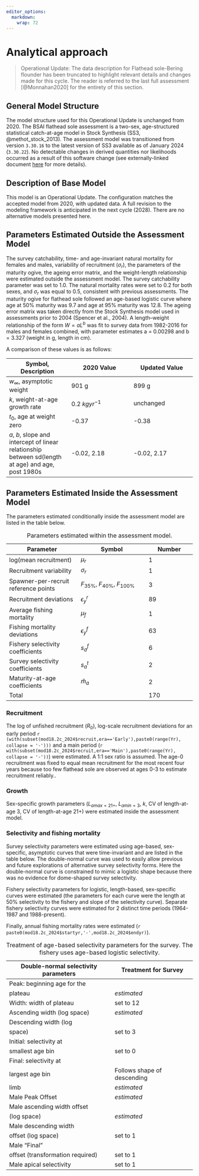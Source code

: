 ```yaml
---
editor_options: 
  markdown: 
    wrap: 72
---
```


# Analytical approach

> Operational Update: The data description for Flathead sole-Bering
> flounder has been truncated to highlight relevant details and changes
> made for this cycle. The reader is referred to the last full
> assessment [@Monnahan2020] for the entirety of this section.

## General Model Structure

The model structure used for this Operational Update is unchanged from
2020. The BSAI flathead sole assessment is a two-sex, age-structured statistical
catch-at-age model in Stock Synthesis (SS3, @methot_stock_2013). The
assessment model was transitioned from version `3.30.16` to the latest
version of SS3 available as of January 2024 (`3.30.22`). No detectable
changes in derived quantities nor likelihoods occurred as a result of this
software change (see externally-linked document [here](https://afsc-assessments.github.io/bsai-fhs/2024_bridging_analysis.html#stock-synthesis-software-update-3.30.22) for more details).

## Description of Base Model

This model is an Operational Update. The
configuration matches the accepted model from 2020, with updated data. A
full revision to the modeling framework is anticipated in the next cycle
(2028). There are no alternative models presented here.

## Parameters Estimated Outside the Assessment Model {#parest}

The survey catchability, time- and age-invariant natural mortality for
females and males, variability of recruitment ($\sigma_r$), the
parameters of the maturity ogive, the ageing error matrix, and the
weight-length relationship were estimated outside the assessment model.
The survey catchability parameter was set to 1.0. The natural
mortality rates were set to 0.2 for both sexes, and $\sigma_r$ was equal
to 0.5, consistent with previous assessments. The maturity ogive for
flathead sole followed an age-based logistic curve where age at 50%
maturity was 9.7 and age at 95% maturity was 12.8. The ageing error
matrix was taken directly from the Stock Synthesis model used in
assessments prior to 2004 (Spencer et al., 2004). A length–weight
relationship of the form $W = aL^b$ was fit to survey data from
1982-2016 for males and females combined, with parameter estimates a =
0.00298 and b = 3.327 (weight in g, length in cm).

A comparison of these values is as follows:

| Symbol, Description                                                                                | 2020 Value       | Updated Value |
|------------------------|------------------------|------------------------|
| $w_\infty$, asymptotic weight                                                                      | 901 g            | 899 g         |
| $k$, weight-at-age growth rate                                                                     | 0.2 $kg yr^{-1}$ | unchanged     |
| $t_0$, age at weight zero                                                                          | -0.37            | -0.38         |
| $a$, $b$, slope and intercept of linear relationship between sd(length at age) and age, post 1980s | -0.02, 2.18      | -0.02, 2.17   |


## Parameters Estimated Inside the Assessment Model

The parameters estimated conditionally inside the assessment model are
listed in the table below.

| Parameter                            | Symbol                              | Number |
|----------------------------|--------------------------|------------------|
| log(mean recruitment)                | $\mu_r$                             | 1      |
| Recruitment variability              | $\sigma_r$                          | 1      |
| Spawner-per-recruit reference points | $F_{35\%}$, $F_{40\%}$, $F_{100\%}$ | 3      |
| Recruitment deviations               | $\epsilon_y^r$                      | 89     |
| Average fishing mortality            | $\mu_f$                             | 1      |
| Fishing mortality deviations         | $\epsilon_y^f$                      | 63     |
| Fishery selectivity coefficients     | $s_a^f$                             | 6      |
| Survey selectivity coefficients      | $s_a^t$                             | 2      |
| Maturity-at-age coefficients         | $\hat m_a$                          | 2      |
| Total                                |                                     | 170    |

: Parameters estimated within the assessment model.

### Recruitment

The log of unfished recruitment ($R_0$), log-scale recruitment deviations
for an early period ` r (with(subset(mod18.2c_2024$recruit,era=='Early'),paste0(range(Yr), collapse = '-')))` and a main period (`r with(subset(mod18.2c_2024$recruit,era=='Main'),paste0(range(Yr), collapse = '-'))`) were
estimated. A 1:1 sex ratio is assumed. The age-0 recruitment was fixed to equal mean recruitment for the most recent four years because too few flathead sole are observed at ages 0-3 to estimate recruitment reliably.. 


### Growth

Sex-specific growth parameters ($L_{amax=21+}$, $L_{amin=3}$, $k$, CV of length-at-age 3, CV of length-at-age 21+) were estimated inside the assessment model.

### Selectivity and fishing mortality
Survey selectivity parameters were estimated using age-based, sex-specific, asymptotic curves that were time-invariant and are listed
in the table below. The double-normal curve was used to easily allow previous and future explorations of alternative survey selectivity
forms. Here the double-normal curve is constrained to mimic a logistic shape because there was no evidence for dome-shaped survey selectivity.

Fishery selectivity parameters for logistic, length-based, sex-specific curves were estimated (the parameters for each curve were the length at 50% selectivity to the fishery and slope of the selectivity curve).
Separate fishery selectivity curves were estimated for 2 distinct time
periods (1964-1987 and 1988-present).

Finally, annual fishing mortality rates were estimated (`r paste0(mod18.2c_2024$startyr,'-',mod18.2c_2024$endyr)`).

| Double-normal selectivity parameters | Treatment for Survey        |
|--------------------------------------|-----------------------------|
| Peak: beginning age for the          |                             |
| plateau                              | *estimated*                  |
| Width: width of plateau              | set to 12                   |
| Ascending width (log space)          | *estimated*                    |
| Descending width (log                |                             |
| space)                               | set to 3                    |
| Initial: selectivity at              |                             |
| smallest age bin                     | set to 0                    |
| Final: selectivity at                |                             |
| largest age bin                      | Follows shape of descending |
| limb                                 |*estimated* |
| Male Peak Offset                     | *estimated*                    |
| Male ascending width offset          |                             |
| (log space)                          | *estimated*                    |
| Male descending width                |                             |
| offset (log space)                   | set to 1                    |
| Male "Final"                         |                             |
| offset (transformation required)     | set to 1                    |
| Male apical selectivity              | set to 1                    |

: Treatment of age-based selectivity parameters for the survey. The fishery uses age-based logistic selectivity.
 
 
